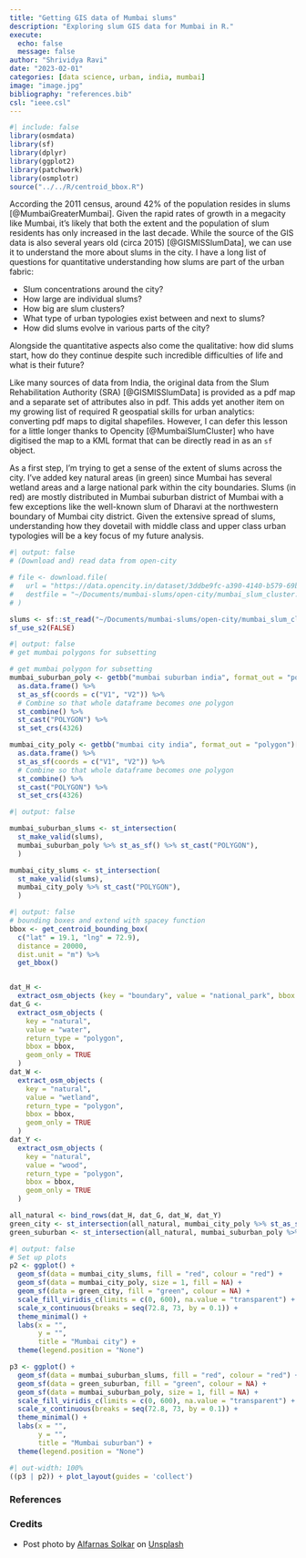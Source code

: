 ```yaml
---
title: "Getting GIS data of Mumbai slums"
description: "Exploring slum GIS data for Mumbai in R."
execute:
  echo: false
  message: false
author: "Shrividya Ravi"
date: "2023-02-01"
categories: [data science, urban, india, mumbai]
image: "image.jpg"
bibliography: "references.bib"
csl: "ieee.csl"
---
```


```r
#| include: false
library(osmdata)
library(sf)
library(dplyr)
library(ggplot2)
library(patchwork)
library(osmplotr)
source("../../R/centroid_bbox.R")
```

According the 2011 census, around 42% of the population resides in slums [@MumbaiGreaterMumbai]. Given the rapid rates of growth in a megacity like Mumbai, it's likely that both the extent and the population of slum residents has only increased in the last decade. While the source of the GIS data is also several years old (circa 2015) [@GISMISSlumData], we can use it to understand the more about slums in the city. I have a long list of questions for quantitative understanding how slums are part of the urban fabric:

-   Slum concentrations around the city?
-   How large are individual slums?
-   How big are slum clusters?
-   What type of urban typologies exist between and next to slums?
-   How did slums evolve in various parts of the city?

Alongside the quantitative aspects also come the qualitative: how did slums start, how do they continue despite such incredible difficulties of life and what is their future?

Like many sources of data from India, the original data from the Slum Rehabilitation Authority (SRA) [@GISMISSlumData] is provided as a pdf map and a separate set of attributes also in pdf. This adds yet another item on my growing list of required R geospatial skills for urban analytics: converting pdf maps to digital shapefiles. However, I can defer this lesson for a little longer thanks to Opencity [@MumbaiSlumCluster] who have digitised the map to a KML format that can be directly read in as an `sf` object.

As a first step, I'm trying to get a sense of the extent of slums across the city. I've added key natural areas (in green) since Mumbai has several wetland areas and a large national park within the city boundaries. Slums (in red) are mostly distributed in Mumbai suburban district of Mumbai with a few exceptions like the well-known slum of Dharavi at the northwestern boundary of Mumbai city district. Given the extensive spread of slums, understanding how they dovetail with middle class and upper class urban typologies will be a key focus of my future analysis.

```r
#| output: false
# (Download and) read data from open-city

# file <- download.file(
#   url = "https://data.opencity.in/dataset/3ddbe9fc-a390-4140-b579-69bd01b4b1af/resource/5d6f72ed-a290-4931-821f-5476c148407b/download/mumbai_slum_cluster.kml", 
#   destfile = "~/Documents/mumbai-slums/open-city/mumbai_slum_cluster.kml"
# )

slums <- sf::st_read("~/Documents/mumbai-slums/open-city/mumbai_slum_cluster.kml")
sf_use_s2(FALSE)
```

```r
#| output: false
# get mumbai polygons for subsetting

# get mumbai polygon for subsetting
mumbai_suburban_poly <- getbb("mumbai suburban india", format_out = "polygon") %>% 
  as.data.frame() %>%
  st_as_sf(coords = c("V1", "V2")) %>% 
  # Combine so that whole dataframe becomes one polygon
  st_combine() %>% 
  st_cast("POLYGON") %>% 
  st_set_crs(4326) 

mumbai_city_poly <- getbb("mumbai city india", format_out = "polygon")[[1]] %>% 
  as.data.frame() %>%
  st_as_sf(coords = c("V1", "V2")) %>% 
  # Combine so that whole dataframe becomes one polygon
  st_combine() %>% 
  st_cast("POLYGON") %>% 
  st_set_crs(4326) 

```

```r
#| output: false

mumbai_suburban_slums <- st_intersection(
  st_make_valid(slums),
  mumbai_suburban_poly %>% st_as_sf() %>% st_cast("POLYGON"),
  )

mumbai_city_slums <- st_intersection(
  st_make_valid(slums), 
  mumbai_city_poly %>% st_cast("POLYGON"),
  )

```

```r
#| output: false
# bounding boxes and extend with spacey function
bbox <- get_centroid_bounding_box(
  c("lat" = 19.1, "lng" = 72.9),
  distance = 20000,
  dist.unit = "m") %>% 
  get_bbox()


dat_H <-
  extract_osm_objects (key = "boundary", value = "national_park", bbox = bbox)
dat_G <-
  extract_osm_objects (
    key = "natural",
    value = "water",
    return_type = "polygon",
    bbox = bbox,
    geom_only = TRUE
  )
dat_W <-
  extract_osm_objects (
    key = "natural",
    value = "wetland",
    return_type = "polygon",
    bbox = bbox,
    geom_only = TRUE
  )
dat_Y <-
  extract_osm_objects (
    key = "natural",
    value = "wood",
    return_type = "polygon",
    bbox = bbox,
    geom_only = TRUE
  )

all_natural <- bind_rows(dat_H, dat_G, dat_W, dat_Y)
green_city <- st_intersection(all_natural, mumbai_city_poly %>% st_as_sf())
green_suburban <- st_intersection(all_natural, mumbai_suburban_poly %>% st_as_sf())
```

```r
#| output: false
# Set up plots
p2 <- ggplot() + 
  geom_sf(data = mumbai_city_slums, fill = "red", colour = "red") + 
  geom_sf(data = mumbai_city_poly, size = 1, fill = NA) + 
  geom_sf(data = green_city, fill = "green", colour = NA) + 
  scale_fill_viridis_c(limits = c(0, 600), na.value = "transparent") +
  scale_x_continuous(breaks = seq(72.8, 73, by = 0.1)) + 
  theme_minimal() + 
  labs(x = "",
       y = "",
       title = "Mumbai city") + 
  theme(legend.position = "None")

p3 <- ggplot() + 
  geom_sf(data = mumbai_suburban_slums, fill = "red", colour = "red") + 
  geom_sf(data = green_suburban, fill = "green", colour = NA) + 
  geom_sf(data = mumbai_suburban_poly, size = 1, fill = NA) + 
  scale_fill_viridis_c(limits = c(0, 600), na.value = "transparent") +
  scale_x_continuous(breaks = seq(72.8, 73, by = 0.1)) + 
  theme_minimal() + 
  labs(x = "",
       y = "", 
       title = "Mumbai suburban") + 
  theme(legend.position = "None") 
```

```r
#| out-width: 100%
((p3 | p2)) + plot_layout(guides = 'collect')
```

### References

::: {#refs}
:::

### Credits

-   Post photo by <a href="https://unsplash.com/pt-br/@alfarnassolkar?utm_source=unsplash&utm_medium=referral&utm_content=creditCopyText">Alfarnas Solkar</a> on <a href="https://unsplash.com/photos/oqjl1kTw_Bo?utm_source=unsplash&utm_medium=referral&utm_content=creditCopyText">Unsplash</a>
